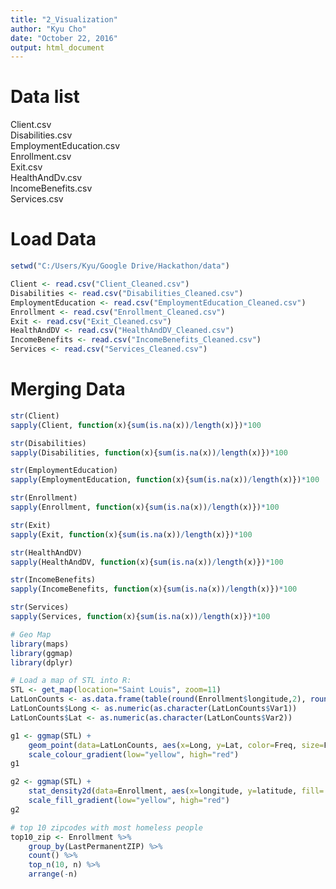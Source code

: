 ---
title: "2_Visualization"
author: "Kyu Cho"
date: "October 22, 2016"
output: html_document
---


# Data list
Client.csv  
Disabilities.csv  
EmploymentEducation.csv  
Enrollment.csv  
Exit.csv  
HealthAndDv.csv  
IncomeBenefits.csv  
Services.csv  

# Load Data
```{r cache=T}
setwd("C:/Users/Kyu/Google Drive/Hackathon/data")

Client <- read.csv("Client_Cleaned.csv")
Disabilities <- read.csv("Disabilities_Cleaned.csv")
EmploymentEducation <- read.csv("EmploymentEducation_Cleaned.csv")
Enrollment <- read.csv("Enrollment_Cleaned.csv")
Exit <- read.csv("Exit_Cleaned.csv")
HealthAndDV <- read.csv("HealthAndDV_Cleaned.csv")
IncomeBenefits <- read.csv("IncomeBenefits_Cleaned.csv")
Services <- read.csv("Services_Cleaned.csv")
```



# Merging Data
```{r cache=T}
str(Client)
sapply(Client, function(x){sum(is.na(x))/length(x)})*100

str(Disabilities)
sapply(Disabilities, function(x){sum(is.na(x))/length(x)})*100

str(EmploymentEducation)
sapply(EmploymentEducation, function(x){sum(is.na(x))/length(x)})*100

str(Enrollment)
sapply(Enrollment, function(x){sum(is.na(x))/length(x)})*100

str(Exit)
sapply(Exit, function(x){sum(is.na(x))/length(x)})*100

str(HealthAndDV)
sapply(HealthAndDV, function(x){sum(is.na(x))/length(x)})*100

str(IncomeBenefits)
sapply(IncomeBenefits, function(x){sum(is.na(x))/length(x)})*100

str(Services)
sapply(Services, function(x){sum(is.na(x))/length(x)})*100

```


```{r cache=T, message=FALSE, warning=FALSE}
# Geo Map
library(maps)
library(ggmap)
library(dplyr)

# Load a map of STL into R:
STL <- get_map(location="Saint Louis", zoom=11)
LatLonCounts <- as.data.frame(table(round(Enrollment$longitude,2), round(Enrollment$latitude,2)))
LatLonCounts$Long <- as.numeric(as.character(LatLonCounts$Var1))
LatLonCounts$Lat <- as.numeric(as.character(LatLonCounts$Var2))

g1 <- ggmap(STL) +
    geom_point(data=LatLonCounts, aes(x=Long, y=Lat, color=Freq, size=Freq)) +
    scale_colour_gradient(low="yellow", high="red")
g1

g2 <- ggmap(STL) +
    stat_density2d(data=Enrollment, aes(x=longitude, y=latitude, fill=..level..), geom="polygon", alpha=0.2) +
    scale_fill_gradient(low="yellow", high="red")
g2

# top 10 zipcodes with most homeless people
top10_zip <- Enrollment %>% 
    group_by(LastPermanentZIP) %>% 
    count() %>% 
    top_n(10, n) %>% 
    arrange(-n)
```
